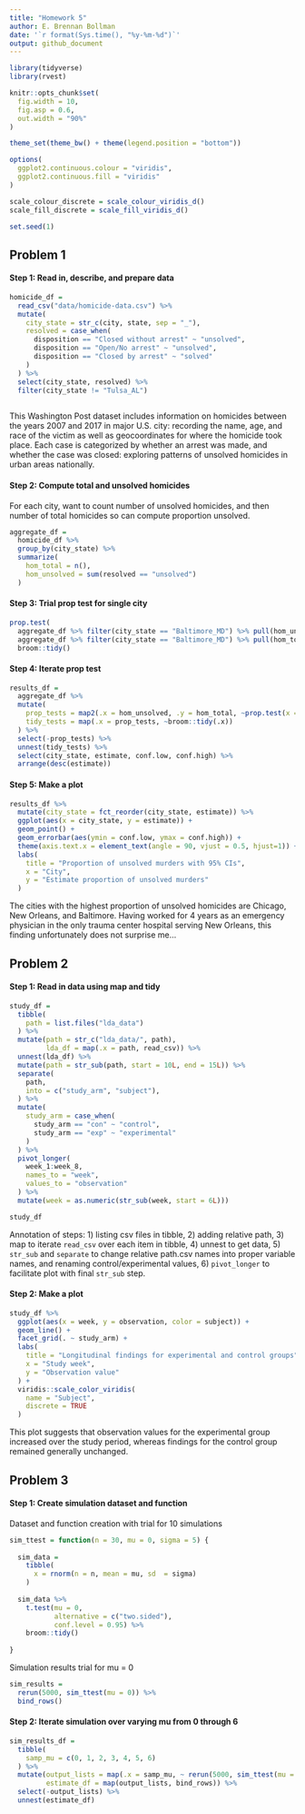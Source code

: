 ```yaml
---
title: "Homework 5"
author: E. Brennan Bollman
date: '`r format(Sys.time(), "%y-%m-%d")`'
output: github_document
---
```


```r
library(tidyverse)
library(rvest)

knitr::opts_chunk$set(
  fig.width = 10,
  fig.asp = 0.6,
  out.width = "90%"
)

theme_set(theme_bw() + theme(legend.position = "bottom")) 

options(
  ggplot2.continuous.colour = "viridis",
  ggplot2.continuous.fill = "viridis"
)

scale_colour_discrete = scale_colour_viridis_d()
scale_fill_discrete = scale_fill_viridis_d()

set.seed(1)
```

## Problem 1

#### Step 1: Read in, describe, and prepare data

```r
homicide_df = 
  read_csv("data/homicide-data.csv") %>% 
  mutate(
    city_state = str_c(city, state, sep = "_"),
    resolved = case_when(
      disposition == "Closed without arrest" ~ "unsolved",
      disposition == "Open/No arrest" ~ "unsolved",
      disposition == "Closed by arrest" ~ "solved"
    )
  ) %>% 
  select(city_state, resolved) %>% 
  filter(city_state != "Tulsa_AL")
  
```

This Washington Post dataset includes information on homicides between the years 2007 and 2017 in major U.S. city: recording the name, age, and race of the victim as well as geocoordinates for where the homicide took place. Each case is categorized by whether an arrest was made, and whether the case was closed: exploring patterns of unsolved homicides in urban areas nationally. 

#### Step 2: Compute total and unsolved homicides 

For each city, want to count number of unsolved homicides, and then number of total homicides so can compute proportion unsolved.  

```r
aggregate_df = 
  homicide_df %>% 
  group_by(city_state) %>% 
  summarize(
    hom_total = n(),
    hom_unsolved = sum(resolved == "unsolved")
  )
```

#### Step 3: Trial prop test for single city

```r
prop.test(
  aggregate_df %>% filter(city_state == "Baltimore_MD") %>% pull(hom_unsolved),
  aggregate_df %>% filter(city_state == "Baltimore_MD") %>% pull(hom_total)) %>% 
  broom::tidy()
```

#### Step 4: Iterate prop test

```r
results_df = 
  aggregate_df %>% 
  mutate(
    prop_tests = map2(.x = hom_unsolved, .y = hom_total, ~prop.test(x = .x, n = .y)),
    tidy_tests = map(.x = prop_tests, ~broom::tidy(.x))
  ) %>% 
  select(-prop_tests) %>% 
  unnest(tidy_tests) %>% 
  select(city_state, estimate, conf.low, conf.high) %>% 
  arrange(desc(estimate))
```

#### Step 5: Make a plot

```r
results_df %>% 
  mutate(city_state = fct_reorder(city_state, estimate)) %>% 
  ggplot(aes(x = city_state, y = estimate)) + 
  geom_point() + 
  geom_errorbar(aes(ymin = conf.low, ymax = conf.high)) + 
  theme(axis.text.x = element_text(angle = 90, vjust = 0.5, hjust=1)) + 
  labs(
    title = "Proportion of unsolved murders with 95% CIs",
    x = "City",
    y = "Estimate proportion of unsolved murders"
  )
```

The cities with the highest proportion of unsolved homicides are Chicago, New Orleans, and Baltimore. Having worked for 4 years as an emergency physician in the only trauma center hospital serving New Orleans, this finding unfortunately does not surprise me...


## Problem 2

#### Step 1: Read in data using map and tidy

```r
study_df = 
  tibble(
    path = list.files("lda_data")
  ) %>% 
  mutate(path = str_c("lda_data/", path),
         lda_df = map(.x = path, read_csv)) %>% 
  unnest(lda_df) %>% 
  mutate(path = str_sub(path, start = 10L, end = 15L)) %>% 
  separate(
    path,
    into = c("study_arm", "subject"),
  ) %>% 
  mutate(
    study_arm = case_when(
      study_arm == "con" ~ "control",
      study_arm == "exp" ~ "experimental"
    )
  ) %>% 
  pivot_longer(
    week_1:week_8,
    names_to = "week",
    values_to = "observation"
  ) %>% 
  mutate(week = as.numeric(str_sub(week, start = 6L)))

study_df
```

Annotation of steps: 1) listing csv files in tibble, 2) adding relative path, 3) map to iterate `read_csv` over each item in tibble, 4) unnest to get data, 5) `str_sub` and `separate` to change relative path.csv names into proper variable names, and renaming control/experimental values, 6) `pivot_longer` to facilitate plot with final `str_sub` step.

#### Step 2: Make a plot

```r
study_df %>% 
  ggplot(aes(x = week, y = observation, color = subject)) + 
  geom_line() + 
  facet_grid(. ~ study_arm) + 
  labs(
    title = "Longitudinal findings for experimental and control groups",
    x = "Study week",
    y = "Observation value"
  ) + 
  viridis::scale_color_viridis(
    name = "Subject",
    discrete = TRUE
  )
```

This plot suggests that observation values for the experimental group increased over the study period, whereas findings for the control group remained generally unchanged.

## Problem 3

#### Step 1: Create simulation dataset and function

Dataset and function creation with trial for 10 simulations

```r
sim_ttest = function(n = 30, mu = 0, sigma = 5) {
  
  sim_data = 
    tibble(
      x = rnorm(n = n, mean = mu, sd  = sigma)
    )
  
  sim_data %>% 
    t.test(mu = 0,
           alternative = c("two.sided"),
           conf.level = 0.95) %>% 
    broom::tidy()
    
}
```

Simulation results trial for mu = 0

```r
sim_results = 
  rerun(5000, sim_ttest(mu = 0)) %>% 
  bind_rows()
```

#### Step 2: Iterate simulation over varying mu from 0 through 6

```r
sim_results_df = 
  tibble(
    samp_mu = c(0, 1, 2, 3, 4, 5, 6)
  ) %>% 
  mutate(output_lists = map(.x = samp_mu, ~ rerun(5000, sim_ttest(mu = .x))),
         estimate_df = map(output_lists, bind_rows)) %>% 
  select(-output_lists) %>% 
  unnest(estimate_df)
```







